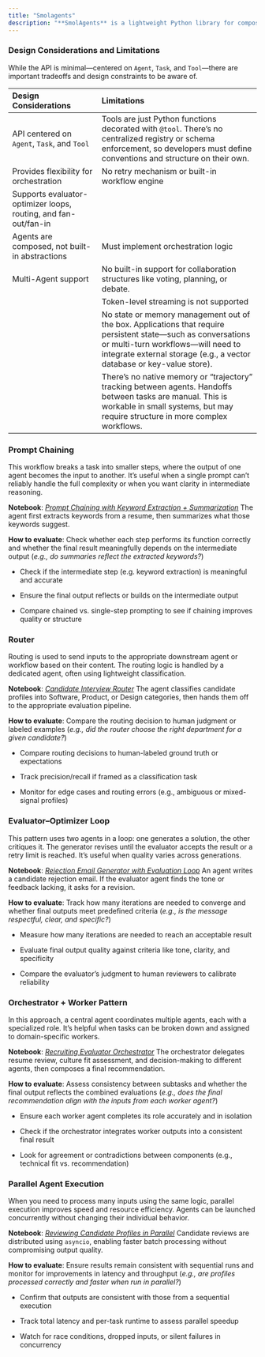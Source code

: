 ```yaml
---
title: "Smolagents"
description: "**SmolAgents** is a lightweight Python library for composing tool-using, task-oriented agents. This guide outlines common agent workflows we've implemented—covering routing, evaluation loops, task orchestration, and parallel execution. For each pattern, we include an overview, a reference notebook, and guidance on how to evaluate agent quality."
---
```



### Design Considerations and Limitations

While the API is minimal—centered on `Agent`, `Task`, and `Tool`—there are important tradeoffs and design constraints to be aware of.

| Design Considerations                                           | Limitations                                                                                                                                                                                                                  |
| :------------------------------------------------------------- | :--------------------------------------------------------------------------------------------------------------------------------------------------------------------------------------------------------------------------- |
| API centered on `Agent`, `Task`, and `Tool`                     | Tools are just Python functions decorated with `@tool`. There’s no centralized registry or schema enforcement, so developers must define conventions and structure on their own.                                             |
| Provides flexibility for orchestration                          | No retry mechanism or built-in workflow engine                                                                                                                                                                               |
| Supports evaluator-optimizer loops, routing, and fan-out/fan-in |                                                                                                                                                                                                                              |
| Agents are composed, not built-in abstractions                  | Must implement orchestration logic                                                                                                                                                                                           |
| Multi-Agent support                                             | No built-in support for collaboration structures like voting, planning, or debate.                                                                                                                                           |
|                                                                 | Token-level streaming is not supported                                                                                                                                                                                       |
|                                                                 | No state or memory management out of the box. Applications that require persistent state—such as conversations or multi-turn workflows—will need to integrate external storage (e.g., a vector database or key-value store). |
|                                                                 | There’s no native memory or “trajectory” tracking between agents. Handoffs between tasks are manual. This is workable in small systems, but may require structure in more complex workflows.                                 |

### Prompt Chaining

This workflow breaks a task into smaller steps, where the output of one agent becomes the input to another. It’s useful when a single prompt can’t reliably handle the full complexity or when you want clarity in intermediate reasoning.

**Notebook**: [*Prompt Chaining with Keyword Extraction + Summarization*](https://github.com/Arize-ai/phoenix/blob/main/tutorials/agents/smolagents/smolagents_prompt_chaining.ipynb) The agent first extracts keywords from a resume, then summarizes what those keywords suggest.

**How to evaluate**: Check whether each step performs its function correctly and whether the final result meaningfully depends on the intermediate output (*e.g., do summaries reflect the extracted keywords?*)

* Check if the intermediate step (e.g. keyword extraction) is meaningful and accurate

* Ensure the final output reflects or builds on the intermediate output

* Compare chained vs. single-step prompting to see if chaining improves quality or structure

### Router

Routing is used to send inputs to the appropriate downstream agent or workflow based on their content. The routing logic is handled by a dedicated agent, often using lightweight classification.

**Notebook**: [*Candidate Interview Router*](https://github.com/Arize-ai/phoenix/blob/main/tutorials/agents/smolagents/smolagents_router.ipynb) The agent classifies candidate profiles into Software, Product, or Design categories, then hands them off to the appropriate evaluation pipeline.

**How to evaluate**: Compare the routing decision to human judgment or labeled examples (*e.g., did the router choose the right department for a given candidate?*)

* Compare routing decisions to human-labeled ground truth or expectations

* Track precision/recall if framed as a classification task

* Monitor for edge cases and routing errors (e.g., ambiguous or mixed-signal profiles)

### Evaluator–Optimizer Loop

This pattern uses two agents in a loop: one generates a solution, the other critiques it. The generator revises until the evaluator accepts the result or a retry limit is reached. It’s useful when quality varies across generations.

**Notebook**: [*Rejection Email Generator with Evaluation Loop*](https://github.com/Arize-ai/phoenix/blob/main/tutorials/agents/smolagents/smolagents_evaluator_optimizer.ipynb) An agent writes a candidate rejection email. If the evaluator agent finds the tone or feedback lacking, it asks for a revision.

**How to evaluate**: Track how many iterations are needed to converge and whether final outputs meet predefined criteria (*e.g., is the message respectful, clear, and specific?*)

* Measure how many iterations are needed to reach an acceptable result

* Evaluate final output quality against criteria like tone, clarity, and specificity

* Compare the evaluator’s judgment to human reviewers to calibrate reliability

### Orchestrator + Worker Pattern

In this approach, a central agent coordinates multiple agents, each with a specialized role. It’s helpful when tasks can be broken down and assigned to domain-specific workers.

**Notebook**: [*Recruiting Evaluator Orchestrator*](https://github.com/Arize-ai/phoenix/blob/main/tutorials/agents/smolagents/smolagents_orchestrator.ipynb) The orchestrator delegates resume review, culture fit assessment, and decision-making to different agents, then composes a final recommendation.

**How to evaluate**: Assess consistency between subtasks and whether the final output reflects the combined evaluations (*e.g., does the final recommendation align with the inputs from each worker agent?*)

* Ensure each worker agent completes its role accurately and in isolation

* Check if the orchestrator integrates worker outputs into a consistent final result

* Look for agreement or contradictions between components (e.g., technical fit vs. recommendation)

### Parallel Agent Execution

When you need to process many inputs using the same logic, parallel execution improves speed and resource efficiency. Agents can be launched concurrently without changing their individual behavior.

**Notebook**: [*Reviewing Candidate Profiles in Parallel*](https://app.gitbook.com/s/yYiH3D9rUbrh3jUtdpK4/) Candidate reviews are distributed using `asyncio`, enabling faster batch processing without compromising output quality.

**How to evaluate**: Ensure results remain consistent with sequential runs and monitor for improvements in latency and throughput (*e.g., are profiles processed correctly and faster when run in parallel?*)

* Confirm that outputs are consistent with those from a sequential execution

* Track total latency and per-task runtime to assess parallel speedup

* Watch for race conditions, dropped inputs, or silent failures in concurrency


